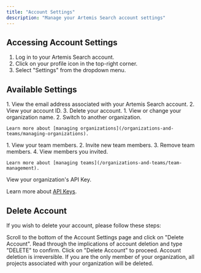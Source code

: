 ```yaml
---
title: "Account Settings"
description: "Manage your Artemis Search account settings"
---
```



## Accessing Account Settings

1. Log in to your Artemis Search account.
2. Click on your profile icon in the top-right corner.
3. Select "Settings" from the dropdown menu.

## Available Settings

<AccordionGroup>
  <Accordion title="Account">
    1. View the email address associated with your Artemis Search account.
    2. View your account ID.
    3. Delete your account.
  </Accordion>

  <Accordion title="Organization">
    1. View or change your organization name.
    2. Switch to another organization.

    Learn more about [managing organizations](/organizations-and-teams/managing-organizations).
  </Accordion> 

  <Accordion title="Team">
    1. View your team members.
    2. Invite new team members.
    3. Remove team members.
    4. View members you invited.

    Learn more about [managing teams](/organizations-and-teams/team-management).
  </Accordion>

  <Accordion title="Secrets">
  View your organization's API Key.

  Learn more about [API Keys](/settings/api-keys).
  </Accordion> 
 </AccordionGroup> 


## Delete Account

If you wish to delete your account, please follow these steps:

<Steps>
  <Step title="Navigate to Account Deletion">
    Scroll to the bottom of the Account Settings page and click on "Delete Account".
  </Step>
  <Step title="Confirm Deletion">
    Read through the implications of account deletion and type "DELETE" to confirm.
  </Step>
  <Step title="Delete Account">
    Click on "Delete Account" to proceed.
  </Step>
</Steps>

<Warning>
  Account deletion is irreversible. If you are the only member of your organization, all projects associated with your organization will be deleted.
</Warning>